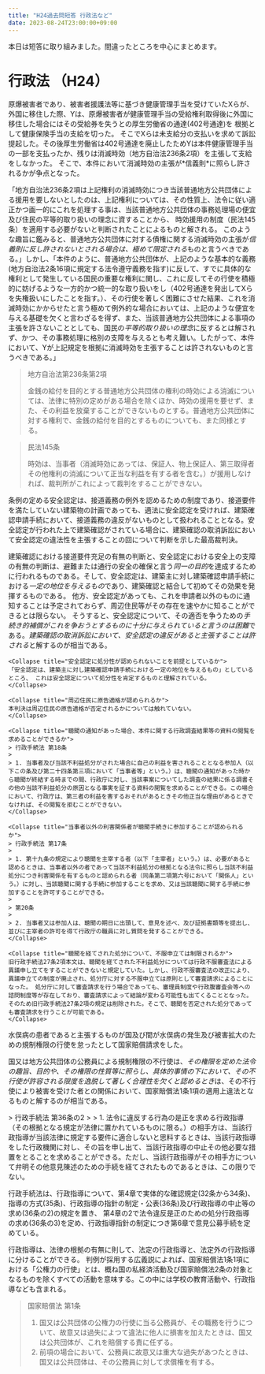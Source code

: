 ```yaml
---
title: "H24過去問短答 行政法など"
date: 2023-08-24T23:00:00+09:00
---
```




本日は短答に取り組みました。間違ったところを中心にまとめます。

# 行政法 （H24）

<Collapse title="信義則による地方公共団体の時効主張の制限（最判平19.2.6 百選27）">
原爆被害者であり、被害者援護法等に基づき健康管理手当を受けていたXらが、外国に移住した際、Yは、原爆被害者が健康管理手当の受給権利取得後に外国に移住した場合にはその受給券を失うとの厚生労働省の通達(402号通達)を 根拠として健康保険手当の支給を切った。 そこでXらは未支給分の支払いを求めて訴訟提起した。その後厚生労働省は402号通達を廃止したためYは本件健康管理手当の一部を支払ったか、残りは消滅時効（地方自治法236条2項）を主張して支給をしなかった。 そこで、本件において消滅時効の主張が*信義則*に照らし許されるかが争点となった。

「地方自治法236条2項は上記権利の消滅時効につき当該普通地方公共団体による援用を要しないとしたのは、上記権利については、その性質上、法令に従い適正かつ画一的にこれを処理する事は、当該普通地方公共団体の事務処理場の便宜及び住民の平等的取り扱いの理念に資することから、 時効援用の制度（民法145条）を適用する必要がないと判断されたことによるものと解される。 このような趣旨に鑑みると、普通地方公共団体に対する債権に関する消滅時効の主張が*信義則に反し許されないとされる場合は、極めて限定される*ものと言うべきである。」しかし、「本件のように、普通地方公共団体が、上記のような基本的な義務(地方自治法2条16項に規定する法令遵守義務を指す)に反して、すでに具体的な権利として発生している国民の重要な権利に関し、これに反してその行使を積極的に妨げるような一方的かつ統一的な取り扱いをし（402号通達を発出してXらを失権扱いにしたことを指す。）、その行使を著しく困難にさせた結果、これを消滅時効にかからせたと言う極めて例外的な場合においては、上記のような便宜を与える基礎を欠くと言わざるを得ず、また、当該普通地方公共団体による事項の主張を許さないこととしても、国民の*平等的取り扱いの理念*に反するとは解されず、かつ、その事務処理に格別の支障を与えるとも考え難い。したがって、本件において、Yが上記規定を根拠に消滅時効を主張することは許されないものと言うべきである。」

> 地方自治法第236条第2項
>
> 金銭の給付を目的とする普通地方公共団体の権利の時効による消滅については、法律に特別の定めがある場合を除くほか、時効の援用を要せず、また、その利益を放棄することができないものとする。普通地方公共団体に対する権利で、金銭の給付を目的とするものについても、また同様とする。

> 民法145条
>
> 時効は、当事者（消滅時効にあっては、保証人、物上保証人、第三取得者その他権利の消滅について正当な利益を有する者を含む。）が援用しなければ、裁判所がこれによって裁判をすることができない。


</Collapse>

<Collapse title="違法性の承継:建築確認取消訴訟における先行する安全認定の違法性主張の可否（最判平21.12.17 百選84）">
条例の定める安全認定は、接道義務の例外を認めるための制度であり、接道要件を満たしていない建築物の計画であっても、適法に安全認定を受ければ、建築確認申請手続において、接道義務の違反がないものとして扱われることとなる。安全認定が行われた上で建築確認がされている場合に、建築確認の取消訴訟において安全認定の違法性を主張することの回について判断を示した最高裁判決。

建築確認における接道要件充足の有無の判断と、安全認定における安全上の支障の有無の判断は、避難または通行の安全の確保と言う*同一の目的*を達成するために行われるものである。そして、安全認定は、建築主に対し建築確認申請手続における*一定の地位を与えるもの*であり、建築確認と結合して初めてその効果を発揮するものである。 他方、安全認定があっても、これを申請者以外のものに通知することは予定されておらず、周辺住民等がその存在を速やかに知ることができるとは限らない。 そうすると、安全認定について、その適否を争うための*手続き的補償がこれを争おうとするものに十分に与えられていると言うのは困難*である。*建築確認の取消訴訟において、安全認定の違反があると主張することは許される*と解するのが相当である。

    <Collapse title="安全認定に処分性が認められないことを前提としているか">
    「安全認定は、建築主に対し建築確認申請手続における一定の地位を与えるもの」としているところ、 これは安全認定について処分性を肯定するものと理解されている。
    </Collapse>

    <Collapse title="周辺住民に原告適格が認められるか">
    本判決は周辺住民の原告適格が否定されるかについては触れていない。
    </Collapse>

</Collapse>

<Collapse title="不利益処分の際の聴聞について">

    <Collapse title="聴聞の通知があった場合、本件に関する行政調査結果等の資料の閲覧を求めることができるか">
    > 行政手続法 第18条
    > 
    > 1. 当事者及び当該不利益処分がされた場合に自己の利益を害されることとなる参加人（以下この条及び第二十四条第三項において「当事者等」という。）は、聴聞の通知があった時から聴聞が終結する時までの間、行政庁に対し、当該事案についてした調査の結果に係る調書その他の当該不利益処分の原因となる事実を証する資料の閲覧を求めることができる。この場合において、行政庁は、第三者の利益を害するおそれがあるときその他正当な理由があるときでなければ、その閲覧を拒むことができない。
    </Collapse>

    <Collapse title="当事者以外の利害関係者が聴聞手続きに参加することが認められるか">
    > 行政手続法 第17条
    > 
    > 1. 第十九条の規定により聴聞を主宰する者（以下「主宰者」という。）は、必要があると認めるときは、当事者以外の者であって当該不利益処分の根拠となる法令に照らし当該不利益処分につき利害関係を有するものと認められる者（同条第二項第六号において「関係人」という。）に対し、当該聴聞に関する手続に参加することを求め、又は当該聴聞に関する手続に参加することを許可することができる。
    > 
    > 第20条
    > 
    > 2. 当事者又は参加人は、聴聞の期日に出頭して、意見を述べ、及び証拠書類等を提出し、並びに主宰者の許可を得て行政庁の職員に対し質問を発することができる。
    </Collapse>

    <Collapse title="聴聞を経てされた処分について、不服申立ては制限されるか">
    旧行政手続法27条2項本文は、聴聞を経てされた不利益処分については行政不服審査法による異議申し立てをすることができないと規定していた。しかし、行政不服審査法の改正により、異議申立ての制度が廃止され、処分庁に対する不服申立ては原則として審査請求によることになった。 処分庁に対して審査請求を行う場合であっても、審理員制度や行政腹審査会等への諮問制度等が存在しており、審査請求によって結論が変わる可能性も出てくることとなった。そのため旧行政手続法27条2項の規定は削除された。そこで、聴聞を否定された処分であっても審査請求を行うことが可能である。
    </Collapse>

</Collapse>

<Collapse title="公害に対する規制権限の不行使（最判平16.10.15 百選225）">
水俣病の患者であると主張するものが国及び間が水俣病の発生及び被害拡大のための規制権限の行使を怠ったとして国家賠償請求をした。

国又は地方公共団体の公務員による規制権限の不行使は、*その権限を定めた法令の趣旨、目的や、その権限の性質等に照らし、具体的事情の下において、その不行使が許容される限度を逸脱して著しく合理性を欠くと認めるとき*は、その不行使により被害を受けた者との関係において、国家賠償法1条1項の適用上違法となるものと解するのが相当である。
</Collapse>

<Collapse title="違法な行政指導を行った行政機関に対して、その中止等を求めることができるか">
> 行政手続法 第36条の2
> 
> 1. 法令に違反する行為の是正を求める行政指導（その根拠となる規定が法律に置かれているものに限る。）の相手方は、当該行政指導が当該法律に規定する要件に適合しないと思料するときは、当該行政指導をした行政機関に対し、その旨を申し出て、当該行政指導の中止その他必要な措置をとることを求めることができる。ただし、当該行政指導がその相手方について弁明その他意見陳述のための手続を経てされたものであるときは、この限りでない。

行政手続法は、行政指導について、第4章で実体的な確認規定(32条から34条)、指導の方式(35条)、行政指導の指針の制定・公表(36条)及び行政指導の中止等の求め(36条の2)の規定を置き、 第4章の2で法令違反是正のための処分行政指導の求め(36条の3)を定め、行政指導指針の制定につき第6章で意見公募手続を定めている。

</Collapse>

<Collapse title="行政指導は、法律にその具体的根拠規定が無い場合に行われるものに限られるか">
行政指導は、法律の根拠の有無に則して、法定の行政指導と、法定外の行政指導に分けることができる。
</Collapse>

<Collapse title="行政指導は、国家賠償法第1条第1項に言う「公権力の行使」に含まれるか">
判例が採用する広義説によれば、国家賠償法1条1項における「公権力の行使」とは、概ね国の私経済活動及び国家賠償法2条の対象となるものを除くすべての活動を意味する。この中には学校の教育活動や、行政指導なども含まれる。

> 国家賠償法 第1条
>
> 1. 国又は公共団体の公権力の行使に当る公務員が、その職務を行うについて、故意又は過失によつて違法に他人に損害を加えたときは、国又は公共団体が、これを賠償する責に任ずる。
> 2. 前項の場合において、公務員に故意又は重大な過失があつたときは、国又は公共団体は、その公務員に対して求償権を有する。

</Collapse>
